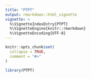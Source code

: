 ```yaml
---
title: "PTPT"
output: rmarkdown::html_vignette
vignette: >
  %\VignetteIndexEntry{PTPT}
  %\VignetteEngine{knitr::rmarkdown}
  %\VignetteEncoding{UTF-8}
---
```


```r
knitr::opts_chunk$set(
  collapse = TRUE,
  comment = "#>"
)
```

```r
library(PTPT)
```
